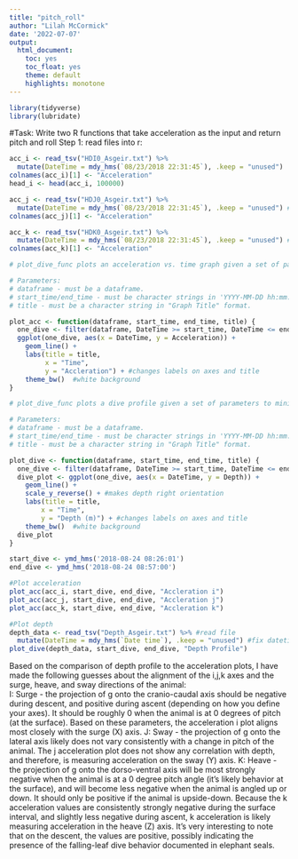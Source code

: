 ```yaml
---
title: "pitch_roll"
author: "Lilah McCormick"
date: '2022-07-07'
output: 
  html_document:
    toc: yes
    toc_float: yes 
    theme: default 
    highlights: monotone
---
```

```r
library(tidyverse)
library(lubridate)
```

#Task: Write two R functions that take acceleration as the input and return pitch and roll
Step 1: read files into r: 
```r
acc_i <- read_tsv("HDI0_Asgeir.txt") %>%  
  mutate(DateTime = mdy_hms(`08/23/2018 22:31:45`), .keep = "unused")   #fix datetime
colnames(acc_i)[1] <- "Acceleration"
head_i <- head(acc_i, 100000)

acc_j <- read_tsv("HDJ0_Asgeir.txt") %>% 
  mutate(DateTime = mdy_hms(`08/23/2018 22:31:45`), .keep = "unused") #fix datetime
colnames(acc_j)[1] <- "Acceleration"

acc_k <- read_tsv("HDK0_Asgeir.txt") %>% 
  mutate(DateTime = mdy_hms(`08/23/2018 22:31:45`), .keep = "unused") #fix datetime
colnames(acc_k)[1] <- "Acceleration"
```

```r
# plot_dive_func plots an acceleration vs. time graph given a set of parameters to minimize repetition of code when plotting acceleration  profiles at multiple timescales.

# Parameters: 
# dataframe - must be a dataframe. 
# start_time/end_time - must be character strings in 'YYYY-MM-DD hh:mm:ss' format.
# title - must be a character string in "Graph Title" format. 

plot_acc <- function(dataframe, start_time, end_time, title) {
  one_dive <- filter(dataframe, DateTime >= start_time, DateTime <= end_time)
  ggplot(one_dive, aes(x = DateTime, y = Acceleration)) +
    geom_line() +
    labs(title = title,
         x = "Time",
         y = "Accleration") + #changes labels on axes and title 
    theme_bw()  #white background
}
```

```r
# plot_dive_func plots a dive profile given a set of parameters to minimize repetition of code when plotting dive profiles at multiple timescales.

# Parameters: 
# dataframe - must be a dataframe. 
# start_time/end_time - must be character strings in 'YYYY-MM-DD hh:mm:ss' format.
# title - must be a character string in "Graph Title" format. 

plot_dive <- function(dataframe, start_time, end_time, title) {
  one_dive <- filter(dataframe, DateTime >= start_time, DateTime <= end_time)
  dive_plot <- ggplot(one_dive, aes(x = DateTime, y = Depth)) +
    geom_line() +
    scale_y_reverse() + #makes depth right orientation 
    labs(title = title,
        x = "Time",
        y = "Depth (m)") + #changes labels on axes and title 
    theme_bw()  #white background
  dive_plot
}
```


```r
start_dive <- ymd_hms('2018-08-24 08:26:01')
end_dive <- ymd_hms('2018-08-24 08:57:00')

#Plot acceleration
plot_acc(acc_i, start_dive, end_dive, "Accleration i")
plot_acc(acc_j, start_dive, end_dive, "Accleration j")
plot_acc(acc_k, start_dive, end_dive, "Accleration k")

#Plot depth 
depth_data <- read_tsv("Depth_Asgeir.txt") %>% #read file 
  mutate(DateTime = mdy_hms(`Date time`), .keep = "unused") #fix datetime
plot_dive(depth_data, start_dive, end_dive, "Depth Profile")

```

Based on the comparison of depth profile to the acceleration plots, I have made the following guesses about the alignment of the i,j,k axes and the surge, heave, and sway directions of the animal:  
I: Surge - the projection of g onto the cranio-caudal axis should be negative during descent, and positive during ascent (depending on how you define your axes). It should be roughly 0 when the animal is at 0 degrees of pitch (at the surface). Based on these parameters, the acceleration i plot aligns most closely with the surge (X) axis. 
J: Sway - the projection of g onto the lateral axis likely does not vary consistently with a change in pitch of the animal. The j acceleration plot does not show any correlation with depth, and therefore, is measuring acceleration on the sway (Y) axis. 
K: Heave - the projection of g onto the dorso-ventral axis will be most strongly negative when the animal is at a 0 degree pitch angle (it's likely behavior at the surface), and will become less negative when the animal is angled up or down. It should only be positive if the animal is upside-down. Because the k acceleration values are consistently strongly negative during the surface interval, and slightly less negative during ascent, k acceleration is likely measuring acceleration in the heave (Z) axis. It's very interesting to note that on the descent, the values are positive, possibly indicating the presence of the falling-leaf dive behavior documented in elephant seals. 